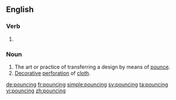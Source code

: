 ==English==

===Verb===
{{head|en}}

# {{present participle of|pounce|lang=en}}

===Noun===
{{en-noun}}

# The art or practice of transferring a design by means of [[pounce]].
# [[decorative|Decorative]] [[perforation]] of [[cloth]].

[[de:pouncing]]
[[fr:pouncing]]
[[simple:pouncing]]
[[sv:pouncing]]
[[ta:pouncing]]
[[vi:pouncing]]
[[zh:pouncing]]